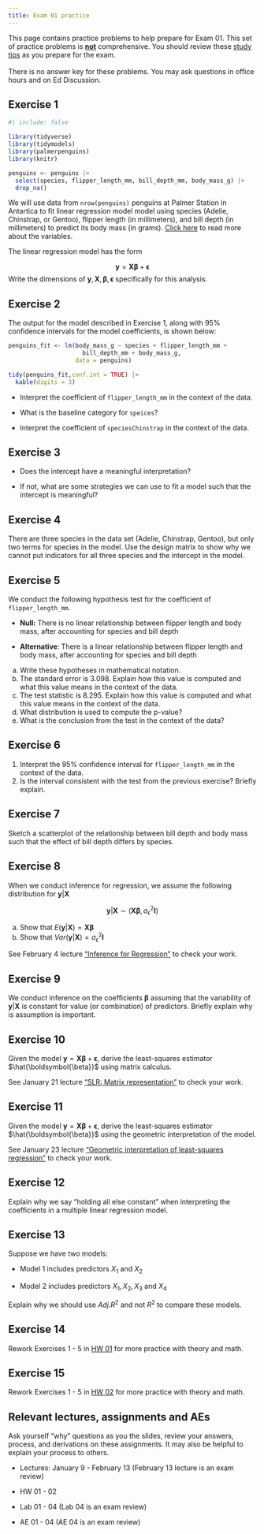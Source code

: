 ```yaml
---
title: Exam 01 practice
---
```


::: callout-important
This page contains practice problems to help prepare for Exam 01. This set of practice problems is <u>**not**</u> comprehensive. You should review these [study tips](/slides/10-inference-pt3#/tips-for-studying) as you prepare for the exam.\
\
There is no answer key for these problems. You may ask questions in office hours and on Ed Discussion.
:::

## Exercise 1

```r
#| include: false

library(tidyverse)
library(tidymodels)
library(palmerpenguins)
library(knitr)

penguins <- penguins |> 
  select(species, flipper_length_mm, bill_depth_mm, body_mass_g) |>
  drop_na()

```

We will use data from `nrow(penguins)` penguins at Palmer Station in Antartica to fit linear regression model model using species (Adelie, Chinstrap, or Gentoo), flipper length (in millimeters), and bill depth (in millimeters) to predict its body mass (in grams). [Click here](https://allisonhorst.github.io/palmerpenguins/reference/penguins.html) to read more about the variables.

The linear regression model has the form

$$
\mathbf{y} = \mathbf{X}\boldsymbol{\beta} + \boldsymbol{\epsilon}
$$Write the dimensions of $\mathbf{y}, \mathbf{X},\boldsymbol{\beta}, \boldsymbol{\epsilon}$ specifically for this analysis.

## Exercise 2

The output for the model described in Exercise 1, along with 95% confidence intervals for the model coefficients, is shown below:

```r
penguins_fit <- lm(body_mass_g ~ species + flipper_length_mm + 
                     bill_depth_mm + body_mass_g, 
                   data = penguins)

tidy(penguins_fit,conf.int = TRUE) |>
  kable(digits = 3)
```

-   Interpret the coefficient of `flipper_length_mm` in the context of the data.

-   What is the baseline category for `speices`?

-   Interpret the coefficient of `speciesChinstrap` in the context of the data.

## Exercise 3

-   Does the intercept have a meaningful interpretation?

-   If not, what are some strategies we can use to fit a model such that the intercept is meaningful?

## Exercise 4

There are three species in the data set (Adelie, Chinstrap, Gentoo), but only two terms for species in the model. Use the design matrix to show why we cannot put indicators for all three species and the intercept in the model.

## Exercise 5

We conduct the following hypothesis test for the coefficient of `flipper_length_mm`.

-   **Null:** There is no linear relationship between flipper length and body mass, after accounting for species and bill depth

-   **Alternative**: There is a linear relationship between flipper length and body mass, after accounting for species and bill depth

a.  Write these hypotheses in mathematical notation.
b.  The standard error is 3.098. Explain how this value is computed and what this value means in the context of the data.
c.  The test statistic is 8.295. Explain how this value is computed and what this value means in the context of the data.
d.  What distribution is used to compute the p-value?
e.  What is the conclusion from the test in the context of the data?

## Exercise 6

1.  Interpret the 95% confidence interval for `flipper_length_mm` in the context of the data.
2.  Is the interval consistent with the test from the previous exercise? Briefly explain.

## Exercise 7

Sketch a scatterplot of the relationship between bill depth and body mass such that the effect of bill depth differs by species.

## Exercise 8

When we conduct inference for regression, we assume the following distribution for $\mathbf{y}|\mathbf{X}$

$$
\mathbf{y}|\mathbf{X} \sim(\mathbf{X}\boldsymbol{\beta}, \sigma^2_\epsilon\mathbf{I})
$$

a.  Show that $E(\mathbf{y}|\mathbf{X}) = \mathbf{X}\boldsymbol{\beta}$
b.  Show that $Var(\mathbf{y}|\mathbf{X})= \sigma^2_{\epsilon}\mathbf{I}$

See February 4 lecture ["Inference for Regression"](https://sta221-sp25.netlify.app/slides/08-inference#/title-slide) to check your work.

## Exercise 9

We conduct inference on the coefficients $\boldsymbol{\beta}$ assuming that the variability of $\mathbf{y}|\mathbf{X}$ is constant for value (or combination) of predictors. Briefly explain why is assumption is important.

## Exercise 10

Given the model $\mathbf{y} = \mathbf{X}\boldsymbol{\beta} + \boldsymbol{\epsilon}$, derive the least-squares estimator $\hat{\boldsymbol{\beta}}$ using matrix calculus.

See January 21 lecture ["SLR: Matrix representation"](https://sta221-sp25.netlify.app/slides/04-slr-matrix#/title-slide) to check your work.

## Exercise 11

Given the model $\mathbf{y} = \mathbf{X}\boldsymbol{\beta} + \boldsymbol{\epsilon}$, derive the least-squares estimator $\hat{\boldsymbol{\beta}}$ using the geometric interpretation of the model.

See January 23 lecture ["Geometric interpretation of least-squares regression"](https://sta221-sp25.netlify.app/slides/05-geometry#/title-slide) to check your work.

## Exercise 12

Explain why we say "holding all else constant" when interpreting the coefficients in a multiple linear regression model.

## Exercise 13 

Suppose we have two models:

-   Model 1 includes predictors $X_1$ and $X_2$

-   Model 2 includes predictors $X_1, X_2, X_3$ and $X_4$

Explain why we should use $Adj. R^2$ and not $R^2$ to compare these models.

## Exercise 14

Rework Exercises 1 - 5 in [HW 01](/hw/hw-01.html) for more practice with theory and math.

## Exercise 15

Rework Exercises 1 - 5 in [HW 02](/hw/hw-02.html) for more practice with theory and math.

## Relevant lectures, assignments and AEs 

Ask yourself "why" questions as you the slides, review your answers, process, and derivations on these assignments. It may also be helpful to explain your process to others.

-   Lectures: January 9 - February 13 (February 13 lecture is an exam review)

-   HW 01 - 02

-   Lab 01 - 04 (Lab 04 is an exam review)

-   AE 01 - 04 (AE 04 is an exam review)
